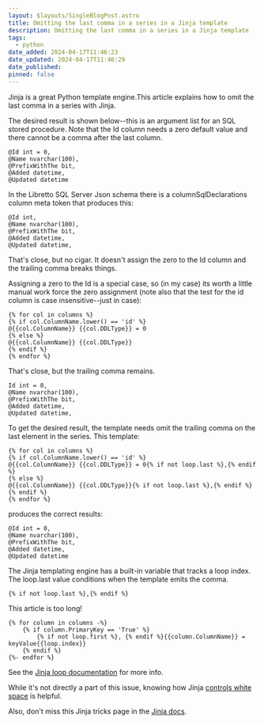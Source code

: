 ```yaml
---
layout: $layouts/SingleBlogPost.astro
title: Omitting the last comma in a series in a Jinja template
description: Omitting the last comma in a series in a Jinja template
tags:
  - python
date_added: 2024-04-17T11:46:23
date_updated: 2024-04-17T11:46:29
date_published:
pinned: false
---
```


Jinja is a great Python template engine.This article explains how to omit the last comma in a series with Jinja.

The desired result is shown below--this is an argument list for an SQL stored procedure. Note that the Id column needs a zero default value and there cannot be a comma after the last column.

```
@Id int = 0,
@Name nvarchar(100),
@PrefixWithThe bit,
@Added datetime,
@Updated datetime
```

In the Libretto SQL Server Json schema there is a columnSqlDeclarations column meta token that produces this:

```
@Id int,
@Name nvarchar(100),
@PrefixWithThe bit,
@Added datetime,
@Updated datetime,
```

That's close, but no cigar. It doesn't assign the zero to the Id column and the trailing comma breaks things.

Assigning a zero to the Id is a special case, so (in my case) its worth a little manual work force the zero assignment (note also that the test for the id column is case insensitive--just in case):

```
{% for col in columns %}
{% if col.ColumnName.lower() == 'id' %}
@{{col.ColumnName}} {{col.DDLType}} = 0
{% else %}
@{{col.ColumnName}} {{col.DDLType}}
{% endif %}
{% endfor %}
```

That's close, but the trailing comma remains.

```
Id int = 0,
@Name nvarchar(100),
@PrefixWithThe bit,
@Added datetime,
@Updated datetime,
```

To get the desired result, the template needs omit the trailing comma on the last element in the series. This template:

```
{% for col in columns %}
{% if col.ColumnName.lower() == 'id' %}
@{{col.ColumnName}} {{col.DDLType}} = 0{% if not loop.last %},{% endif %}
{% else %}
@{{col.ColumnName}} {{col.DDLType}}{% if not loop.last %},{% endif %}
{% endif %}
{% endfor %}
```

produces the correct results:

```
@Id int = 0,
@Name nvarchar(100),
@PrefixWithThe bit,
@Added datetime,
@Updated datetime
```

The Jinja templating engine has a built-in variable that tracks a loop index. The loop.last value conditions when the template emits the comma.

```
{% if not loop.last %},{% endif %}

```

This article is too long!

```
{% for column in columns -%}
    {% if column.PrimaryKey == 'True' %}
        {% if not loop.first %}, {% endif %}{{column.ColumnName}} = keyValue{{loop.index}}
    {% endif %}
{%- endfor %}
```

See the [Jinja loop documentation](https://jinja.palletsprojects.com/en/3.0.x/templates/#list-of-control-structures) for more info.

While it's not directly a part of this issue, knowing how Jinja [controls white space](https://jinja.palletsprojects.com/en/3.0.x/templates/#whitespace-control) is helpful.

Also, don't miss this Jinja tricks page in the [Jinja docs](https://jinja.palletsprojects.com/en/3.1.x/).
